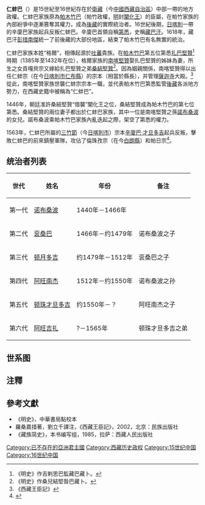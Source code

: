 {{Infobox Former Country
|native_name = {{bo-textonly|རིན་སྤུངས་པ}}
|conventional_long_name =仁蚌巴
|common_name = 仁蚌巴
|continent = [[亞洲|亞洲]]
|region = [[青藏高原|青藏高原]]一带
|country = [[中国|中国]]
|government_type = [[君主制|君主制]]<br />[[佛教|佛教]][[政教合一|政教合一]]
|year_start = 1435年
|event_start = 
|year_end = 1565年
|event_end = 
|event1 = 
|date_event1 = 
|event2 = 
|date_event2 = 
|event3 = 
|date_event3 = 
|p1 = 帕木竹巴
|flag_p1 =
|s1 = 藏巴汗
|flag_s1 =
|image_flag =
|flag = 
|flag_type = 
|image_coat =
|symbol =
|symbol_type =
|image_map = 
|image_map_caption = 
|capital = 仁蚌宗（今西藏[[日喀则市|日喀则市]][[仁布县|仁布县]]）
|national_motto =
|common_languages = [[藏語|藏語]]
|religion = [[藏传佛教|藏传佛教]]
|currency =
|leader1 = [[诺布桑波|诺布桑波]]（首）
|year_leader1 = 1440年－1466年
|title_leader = 第悉、阐化王
|leader2 = [[顿月多吉|顿月多吉]]
|year_leader2 = 1479年－1512年
|leader3 = [[阿旺吉扎|阿旺吉扎]]（末）
|year_leader3 =  ？年－1565年
}}
{{西藏历史}}
'''仁蚌巴'''（{{Bo|z=རིན་སྤུངས་པ|w=rin spungs pa|p=Rin pung pa}}）是15世紀至16世紀存在於[[衛藏|衛藏]]（今[[中國|中國]][[西藏自治區|西藏自治區]]）中部一帶的地方政權。仁蚌巴家族原為[[帕木竹巴|帕木竹巴]]（帕竹政權，[[明朝|明]]封[[闡化王|闡化王]]）的臣屬，在帕竹家族的內部紛爭中逐漸篡奪其權力，成為[[後藏|後藏]]的實際統治者。16世紀後期，[[日喀則|日喀則]]一帶的辛廈巴家族起兵反叛仁蚌巴。辛廈巴首領自稱[[第悉|第悉]]，史稱[[藏巴汗|藏巴汗]]。1618年，藏巴汗[[彭措南傑|彭措南傑]]統一了前後藏的大部份地區，結束了帕木竹巴有名無實的統治。

仁蚌巴家族本姓“格爾”，相傳起源於[[吐蕃|吐蕃]]貴族。在[[帕木竹巴|帕木竹巴]]第五位第悉[[扎巴堅贊|扎巴堅贊]]<ref>《明史》作吉剌思巴監藏巴藏卜。</ref>時期（1385年至1432年在位），格爾家族的[[南喀堅贊|南喀堅贊]]娶扎巴堅贊的姊妹為妻，所生之女貢嘎貝宗又嫁給扎巴堅贊之弟[[桑結堅贊|桑結堅贊]]<ref>《明史》作桑兒結堅昝巴藏卜。</ref>。因為姻親關係，南喀堅贊得以出任仁蚌宗（在今[[日喀則市|日喀則市]][[仁布縣|仁布縣]]）的宗本（相當於縣長），并管理[[薩迦寺|薩迦寺]]大殿。<ref>《西藏王臣記》</ref>從此，南喀堅贊家族世襲仁蚌宗宗本一職，並代表帕木竹巴第悉監管[[後藏|後藏]]各派地方勢力，在西藏史籍中被稱為“仁蚌巴”。

1446年，朝廷准許桑結堅贊“借襲”闡化王之位，桑結堅贊成為帕木竹巴的第七位第悉。桑結堅贊的兩位妻子都出於仁蚌巴家族，其中一位是南喀堅贊之孫[[諾布桑波|諾布桑波]]的女兒。諾布桑波乘帕木竹巴家族內亂迭起之際，架空了第悉的權力。

1563年，仁蚌巴所屬的[[三竹節|三竹節]]（今[[日喀則市|日喀則市]]）宗本[[辛廈巴·才旦多吉|辛廈巴·才旦多吉]]起兵反叛，擊敗仁蚌巴的前來鎮壓軍隊，攻佔了倫珠孜宗（在今[[白朗縣|白朗縣]]）和帕日宗<ref name="蒙藏关係史研究 1992 p. ">{{cite book | title=蒙藏关係史研究 | publisher=青海人民出版社 | year=1992 | isbn=978-7-225-00532-4 | url=https://books.google.com.tw/books?id=ja0K4BzwaukC | language=zh | access-date=2021-09-07 | page=185 | archive-date=2021-09-07 | archive-url=https://web.archive.org/web/20210907020845/https://books.google.com.tw/books?id=ja0K4BzwaukC }}</ref>。

==统治者列表==
{| class="wikitable"
|-
! 世代 !! 姓名 !! 年份 !! 备注
|-
| 第一代 || [[诺布桑波|诺布桑波]] || 1440年－1466年 || 
|-
| 第二代 || [[衮桑巴|衮桑巴]] || 1466年－约1479年 || 诺布桑波之子
|-
| 第三代 || [[顿月多吉|顿月多吉]] || 约1479年－1512年 || 衮桑巴之子
|-
| 第四代 || [[阿旺南杰_(仁蚌巴)|阿旺南杰]] || 1512年－约1550年 || 诺布桑波之孙
|-
| 第五代 || [[顿珠才旦多吉|顿珠才旦多吉]] || 约1550年－？ || 阿旺南杰之子
|-
| 第六代 || [[阿旺吉扎|阿旺吉扎]] || ?－1565年 || 顿珠才旦多吉之弟
|}
==世系图==
<center>
{{chart/start}}
{{chart| | | | | Nuo |Nuo='''[[诺布桑波|诺布桑波]]'''}}
{{chart| |,|-|-|-|(| | | }}
{{chart| Gun | | Cuo | |Gun='''[[衮桑巴|衮桑巴]]'''|Cuo='''[[措杰多吉|措杰多吉]]'''}}
{{chart| |!| | | |!| | |}}
{{chart| Dun | | Awa |Dun='''[[顿月多吉|顿月多吉]]'''|Awa='''[[阿旺南杰_(仁蚌巴)|阿旺南杰]]'''}}
{{chart| |,|-|-|-|(| | |}}
{{chart| Dun | | Awa |Dun='''[[顿珠才旦多吉|顿珠才旦多吉]]'''|Awa='''[[阿旺吉扎|阿旺吉扎]]'''}}
{{chart/end}}
</center>

==注釋==
{{Reflist|2}}

==參考文獻==
*《明史》，中華書局點校本 
*羅桑嘉措著，劉立千譯注，《西藏王臣記》，2002，北京：民族出版社 
*《藏族简史》，本书编写组，1985，拉萨：西藏人民出版社

[[Category:已不存在的亞洲君主國|Category:已不存在的亞洲君主國]]
[[Category:西藏历史政权|Category:西藏历史政权]]
[[Category:15世纪中国|Category:15世纪中国]]
[[Category:16世纪中国|Category:16世纪中国]]